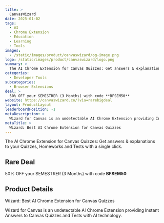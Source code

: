```yaml
---
title: >
  CanvasWizard
date: 2025-01-02
tags:
  - AI
  - Chrome Extension
  - Education
  - Learning
  - Tools
images:
  - /static/images/product/canvaswizard/og-image.png
logo: /static/images/product/canvaswizard/logo.png
summary: >
  The AI Chrome Extension for Canvas Quizzes: Get answers & explanations to your Quizzes, Homeworks and Tests with a single click.
categories:
  - Developer Tools
subcategories:
  - Browser Extensions
deal: >
  50% OFF your SEMESTRER (3 Months) with code **BFSEM50**
website: https://canvaswizard.co/?via=rarebigdeal
layout: ProductLayout
leaderboardPosition: -1
metaDescription: >
  Wizard for Canvas is an undetectable AI Chrome Extension providing Instant Answers to Canvas Quizzes and Tests with AI technology.
metaTitle: >
  Wizard: Best AI Chrome Extension for Canvas Quizzes
---
```

The AI Chrome Extension for Canvas Quizzes: Get answers & explanations to your Quizzes, Homeworks and Tests with a single click.

## Rare Deal

50% OFF your SEMESTRER (3 Months) with code **BFSEM50**

## Product Details

Wizard: Best AI Chrome Extension for Canvas Quizzes

Wizard for Canvas is an undetectable AI Chrome Extension providing Instant Answers to Canvas Quizzes and Tests with AI technology.
